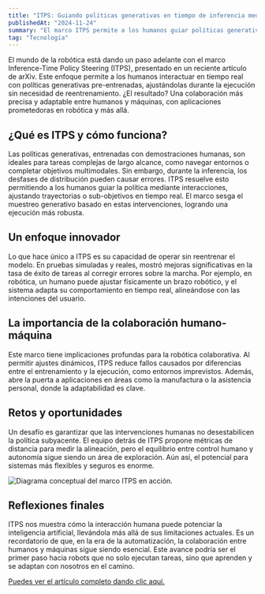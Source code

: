 ```yaml
---
title: "ITPS: Guiando políticas generativas en tiempo de inferencia mediante interacción humana"
publishedAt: "2024-11-24"
summary: "El marco ITPS permite a los humanos guiar políticas generativas en tiempo real, mejorando la precisión en robótica y colaboración humano-máquina."
tag: "Tecnología"
---
```


El mundo de la robótica está dando un paso adelante con el marco Inference-Time Policy Steering (ITPS), presentado en un reciente artículo de arXiv. Este enfoque permite a los humanos interactuar en tiempo real con políticas generativas pre-entrenadas, ajustándolas durante la ejecución sin necesidad de reentrenamiento. ¿El resultado? Una colaboración más precisa y adaptable entre humanos y máquinas, con aplicaciones prometedoras en robótica y más allá.

## ¿Qué es ITPS y cómo funciona?

Las políticas generativas, entrenadas con demostraciones humanas, son ideales para tareas complejas de largo alcance, como navegar entornos o completar objetivos multimodales. Sin embargo, durante la inferencia, los desfases de distribución pueden causar errores. ITPS resuelve esto permitiendo a los humanos guiar la política mediante interacciones, ajustando trayectorias o sub-objetivos en tiempo real. El marco sesga el muestreo generativo basado en estas intervenciones, logrando una ejecución más robusta.

## Un enfoque innovador

Lo que hace único a ITPS es su capacidad de operar sin reentrenar el modelo. En pruebas simuladas y reales, mostró mejoras significativas en la tasa de éxito de tareas al corregir errores sobre la marcha. Por ejemplo, en robótica, un humano puede ajustar físicamente un brazo robótico, y el sistema adapta su comportamiento en tiempo real, alineándose con las intenciones del usuario.

## La importancia de la colaboración humano-máquina

Este marco tiene implicaciones profundas para la robótica colaborativa. Al permitir ajustes dinámicos, ITPS reduce fallos causados por diferencias entre el entrenamiento y la ejecución, como entornos imprevistos. Además, abre la puerta a aplicaciones en áreas como la manufactura o la asistencia personal, donde la adaptabilidad es clave.

## Retos y oportunidades

Un desafío es garantizar que las intervenciones humanas no desestabilicen la política subyacente. El equipo detrás de ITPS propone métricas de distancia para medir la alineación, pero el equilibrio entre control humano y autonomía sigue siendo un área de exploración. Aún así, el potencial para sistemas más flexibles y seguros es enorme.

![Diagrama conceptual del marco ITPS en acción.](/images/projects/project-01/art-1.jpg)

## Reflexiones finales

ITPS nos muestra cómo la interacción humana puede potenciar la inteligencia artificial, llevándola más allá de sus limitaciones actuales. Es un recordatorio de que, en la era de la automatización, la colaboración entre humanos y máquinas sigue siendo esencial. Este avance podría ser el primer paso hacia robots que no solo ejecutan tareas, 
sino que aprenden y se adaptan con nosotros en el camino.

<a href="https://arxiv.org/pdf/2411.16627" target="_blank" rel="noopener noreferrer">
  Puedes ver el artículo completo dando clic aquí.
</a>
 